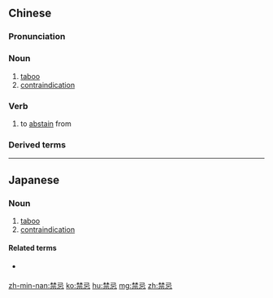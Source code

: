 ==Chinese==
{{zh-forms}}

===Pronunciation===
{{zh-pron
|m=jìnjì,tl=y
|c=gam3 gei6
|h=pfs=kim-khi
|mn=xm,zz,tw:kìm-khī/xm,qz,zz,twv:kìm-kī
|cat=n,v
}}

===Noun===
{{zh-noun}}

# [[taboo]]
# [[contraindication]]

===Verb===
{{zh-verb}}

# to [[abstain]] from

===Derived terms===
{{zh-der|百無禁忌|禁忌站臺|配合禁忌}}

----

==Japanese==
{{ja-kanjitab|きん|き|yomi=on}}

===Noun===
{{ja-noun|きんき}}

# [[taboo]]
# [[contraindication]]

====Related terms====
* {{sense|taboo}} {{ja-r|禁止|きんし}}

[[zh-min-nan:禁忌]]
[[ko:禁忌]]
[[hu:禁忌]]
[[mg:禁忌]]
[[zh:禁忌]]